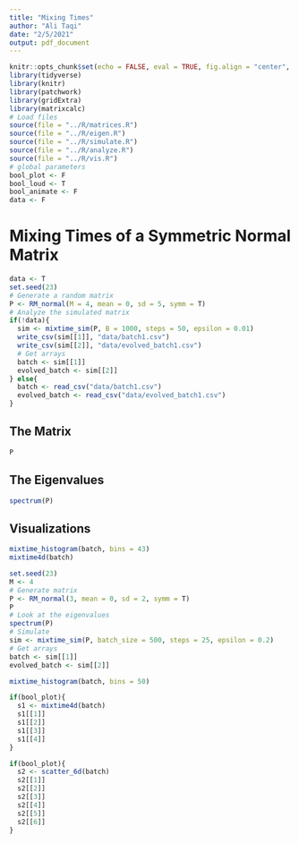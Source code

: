 ```yaml
---
title: "Mixing Times"
author: "Ali Taqi"
date: "2/5/2021"
output: pdf_document
---
```


```r
knitr::opts_chunk$set(echo = FALSE, eval = TRUE, fig.align = "center", message = FALSE, warning = FALSE)
library(tidyverse)
library(knitr)
library(patchwork)
library(gridExtra)
library(matrixcalc)
# Load files
source(file = "../R/matrices.R")
source(file = "../R/eigen.R")
source(file = "../R/simulate.R")
source(file = "../R/analyze.R")
source(file = "../R/vis.R")
# global parameters
bool_plot <- F
bool_loud <- T
bool_animate <- F
data <- F
```

# Mixing Times of a Symmetric Normal Matrix

```r
data <- T
set.seed(23)
# Generate a random matrix
P <- RM_normal(M = 4, mean = 0, sd = 5, symm = T)
# Analyze the simulated matrix
if(!data){
  sim <- mixtime_sim(P, B = 1000, steps = 50, epsilon = 0.01)
  write_csv(sim[[1]], "data/batch1.csv")
  write_csv(sim[[2]], "data/evolved_batch1.csv")
  # Get arrays
  batch <- sim[[1]]
  evolved_batch <- sim[[2]]
} else{
  batch <- read_csv("data/batch1.csv")
  evolved_batch <- read_csv("data/evolved_batch1.csv")
}
```

## The Matrix

```r
P
```

## The Eigenvalues

```r
spectrum(P)
```


## Visualizations

```r
mixtime_histogram(batch, bins = 43)
mixtime4d(batch)
```

\newpage

```r
set.seed(23)
M <- 4
# Generate matrix
P <- RM_normal(3, mean = 0, sd = 2, symm = T)
P
# Look at the eigenvalues
spectrum(P)
# Simulate
sim <- mixtime_sim(P, batch_size = 500, steps = 25, epsilon = 0.2)
# Get arrays
batch <- sim[[1]]
evolved_batch <- sim[[2]]
```

```r
mixtime_histogram(batch, bins = 50)
```

```r
if(bool_plot){  
  s1 <- mixtime4d(batch)
  s1[[1]]
  s1[[2]]
  s1[[3]]
  s1[[4]]
}
```

```r
if(bool_plot){  
  s2 <- scatter_6d(batch)
  s2[[1]]
  s2[[2]]
  s2[[3]]
  s2[[4]]
  s2[[5]]
  s2[[6]]
}
```
